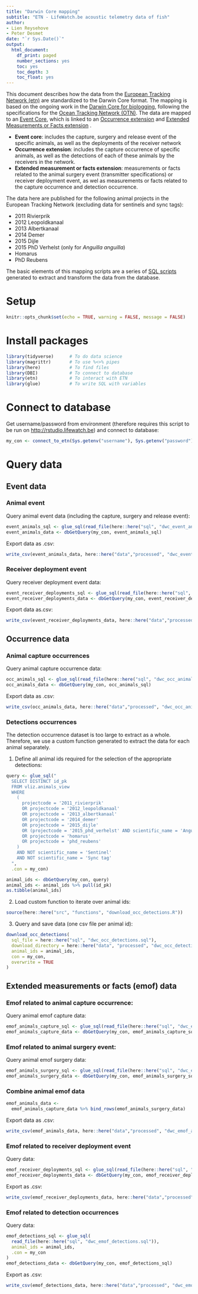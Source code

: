 ```yaml
---
title: "Darwin Core mapping"
subtitle: "ETN - LifeWatch.be acoustic telemetry data of fish"
author:
- Lien Reysehove
- Peter Desmet
date: "`r Sys.Date()`"
output:
  html_document:
    df_print: paged
    number_sections: yes
    toc: yes
    toc_depth: 3
    toc_float: yes
---
```


This document describes how the data from the [European Tracking Network (etn)](http://www.lifewatch.be/etn/) are standardized to the Darwin Core format.
The mapping is based on the ongoing work in the [Darwin Core for biologging](https://github.com/tdwg/dwc-for-biologging/), following the specifications for the [Ocean Tracking Network (OTN)](https://github.com/tdwg/dwc-for-biologging/wiki/Acoustic-sensor-enabled-tracking-of-blue-sharks). The data are mapped to an [Event Core](http://rs.gbif.org/core/dwc_event_2016_06_21.xml), which is linked to an [Occurrence extension](http://rs.gbif.org/core/dwc_event_2016_06_21.xml) and [Extended Measurements or Facts extension](http://rs.gbif.org/extension/obis/extended_measurement_or_fact.xml) .

- **Event core**: includes the capture, surgery and release event of the specific animals, as well as the deployments of the receiver network
- **Occurrence extension**: includes the capture occurrence of specific animals, as well as the detections of each of these animals by the receivers in the network.
- **Extended measurement or facts extension**: measurements or facts related to the animal surgery event (transmitter specifications) or receiver deployment event, as wel as measurements or facts related to the capture occurrence and detection occurrence.

The data here are published for the following animal projects in the European Tracking Network (excluding data for sentinels and sync tags):

- 2011 Rivierprik
- 2012 Leopoldkanaal
- 2013 Albertkanaal
- 2014 Demer
- 2015 Dijle
- 2015 PhD Verhelst (only for _Anguilla anguilla_)
- Homarus
- PhD Reubens

The basic elements of this mapping scripts are a series of [SQL scripts](https://github.com/inbo/etn-occurrences/tree/master/sql) generated to extract and transform the data from the database.

# Setup 

```r
knitr::opts_chunk$set(echo = TRUE, warning = FALSE, message = FALSE)
```

# Install packages

```r
library(tidyverse)      # To do data science
library(magrittr)       # To use %<>% pipes
library(here)           # To find files
library(DBI)            # To connect to database
library(etn)            # To interact with ETN
library(glue)           # To write SQL with variables
```

# Connect to database

Get username/password from environment (therefore requires this script to be run on <http://rstudio.lifewatch.be>) and connect to database:

```r
my_con <- connect_to_etn(Sys.getenv("username"), Sys.getenv("password"))
```

# Query data

## Event data

### Animal event

Query animal event data (including the capture, surgery and release event):

```r
event_animals_sql <- glue_sql(read_file(here::here("sql", "dwc_event_animals.sql")), .con = my_con)
event_animals_data <- dbGetQuery(my_con, event_animals_sql)
```

Export data as .csv:

```r
write_csv(event_animals_data, here::here("data","processed", "dwc_event_animals.csv"), na = "")
```

### Receiver deployment event

Query receiver deployment event data:

```r
event_receiver_deployments_sql <- glue_sql(read_file(here::here("sql", "dwc_event_receiver_deployments.sql")), .con = my_con)
event_receiver_deployments_data <- dbGetQuery(my_con, event_receiver_deployments_sql)
```

Export data as.csv:

```r
write_csv(event_receiver_deployments_data, here::here("data","processed", "dwc_event_receiver_deployments.csv"), na = "")
```

## Occurrence data

### Animal capture occurrences

Query animal capture occurrence data:

```r
occ_animals_sql <- glue_sql(read_file(here::here("sql", "dwc_occ_animals.sql")), .con = my_con)
occ_animals_data <- dbGetQuery(my_con, occ_animals_sql)
```

Export data as .csv:

```r
write_csv(occ_animals_data, here::here("data","processed", "dwc_occ_animals.csv"), na = "")
```

### Detections occurrences

The detection occurrence dataset is too large to extract as a whole. Therefore, we use a custom function generated to extract the data for each animal separately.  

1. Define all animal ids required for the selection of the appropriate detections:

```r
query <- glue_sql("
  SELECT DISTINCT id_pk
  FROM vliz.animals_view
  WHERE 
    (
      projectcode = '2011_rivierprik' 
      OR projectcode = '2012_leopoldkanaal'
      OR projectcode = '2013_albertkanaal'
      OR projectcode = '2014_demer'
      OR projectcode = '2015_dijle'
      OR (projectcode = '2015_phd_verhelst' AND scientific_name = 'Anguilla anguilla')
      OR projectcode = 'homarus'
      OR projectcode = 'phd_reubens'
    )
    AND NOT scientific_name = 'Sentinel'
    AND NOT scientific_name = 'Sync tag'
  ",
  .con = my_con)

animal_ids <- dbGetQuery(my_con, query)
animal_ids <- animal_ids %>% pull(id_pk)
as.tibble(animal_ids)
```

2. Load custom function to iterate over animal ids:

```r
source(here::here("src", "functions", "download_occ_detections.R"))
```

3. Query and save data (one csv file per animal id):

```r
download_occ_detections(
  sql_file = here::here("sql", "dwc_occ_detections.sql"),
  download_directory = here::here("data", "processed", "dwc_occ_detections"),
  animal_ids = animal_ids,
  con = my_con,
  overwrite = TRUE
)
```

## Extended measurements or facts (emof) data

### Emof related to animal capture occurrence:

Query animal emof capture data:

```r
emof_animals_capture_sql <- glue_sql(read_file(here::here("sql", "dwc_emof_animals_capture.sql")), .con = my_con)
emof_animals_capture_data <- dbGetQuery(my_con, emof_animals_capture_sql)
```

### Emof related to animal surgery event:

Query animal emof surgery data:

```r
emof_animals_surgery_sql <- glue_sql(read_file(here::here("sql", "dwc_emof_animals_surgery.sql")), .con = my_con)
emof_animals_surgery_data <- dbGetQuery(my_con, emof_animals_surgery_sql)
```

### Combine animal emof data

```r
emof_animals_data <- 
  emof_animals_capture_data %>% bind_rows(emof_animals_surgery_data)
```

Export data as .csv:

```r
write_csv(emof_animals_data, here::here("data","processed", "dwc_emof_animals.csv"), na = "")
```

### Emof related to receiver deployment event

Query data:

```r
emof_receiver_deployments_sql <- glue_sql(read_file(here::here("sql", "dwc_emof_receiver_deployments.sql")), .con = my_con)
emof_receiver_deployments_data <- dbGetQuery(my_con, emof_receiver_deployments_sql)
```

Export as .csv:

```r
write_csv(emof_receiver_deployments_data, here::here("data","processed", "dwc_emof_receiver_deployments.csv"), na = "")
```

### Emof related to detection occurrences

Query data:

```r
emof_detections_sql <- glue_sql(
  read_file(here::here("sql", "dwc_emof_detections.sql")),
  animal_ids = animal_ids,
  .con = my_con
)
emof_detections_data <- dbGetQuery(my_con, emof_detections_sql)
```

Export as .csv:

```r
write_csv(emof_detections_data, here::here("data","processed", "dwc_emof_detections.csv"), na = "")
```
